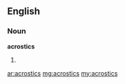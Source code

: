==English==
===Noun===
'''acrostics'''
#{{plural of|[[acrostic]]}}

[[ar:acrostics]]
[[mg:acrostics]]
[[my:acrostics]]